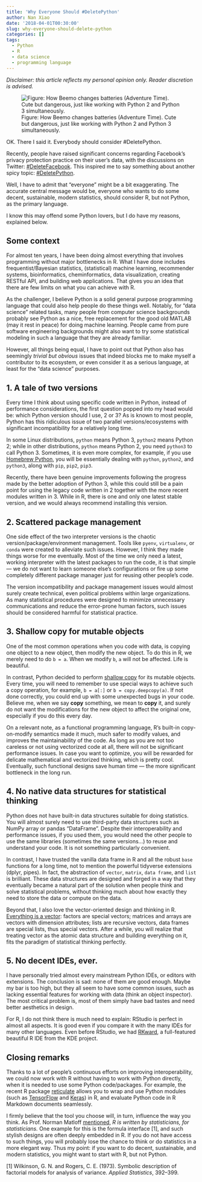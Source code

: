 ```yaml
---
title: 'Why Everyone Should #DeletePython'
author: Nan Xiao
date: '2018-04-01T00:30:00'
slug: why-everyone-should-delete-python
categories: []
tags:
  - Python
  - R
  - data science
  - programming language
---
```


_Disclaimer: this article reflects my personal opinion only.
Reader discretion is advised._

![Figure: How Beemo changes batteries (Adventure Time).
Cute but dangerous, just like working with Python 2 and Python 3
simultaneously.](/image/bmo-change-batteries.gif)

OK. There I said it. Everybody should consider #DeletePython.

Recently, people have raised significant concerns regarding Facebook's privacy
protection practice on their user's data, with the discussions
on Twitter: [#DeleteFacebook](https://twitter.com/brianacton/status/976231995846963201).
This inspired me to say something about another spicy topic:
[#DeletePython](https://twitter.com/road2stat/status/976852015757381632).

Well, I have to admit that "everyone" might be a bit exaggerating.
The accurate central message would be, everyone who wants to do
some decent, sustainable, modern statistics, should consider R,
but not Python, as the primary language.

I know this may offend some Python lovers, but I do have my reasons,
explained below.

## Some context

For almost ten years, I have been doing almost everything
that involves programming without major bottlenecks in R.
What I have done includes frequentist/Bayesian statistics,
(statistical) machine learning, recommender systems, bioinformatics,
cheminformatics, data visualization, creating RESTful API, and
building web applications. That gives you an idea that there are
few limits on what you can achieve with R.

As the challenger, I believe Python is a solid general purpose
programming language that could also help people do these things well.
Notably, for "data science" related tasks, many people from computer
science backgrounds probably see Python as a nice, free replacement for
the good old MATLAB (may it rest in peace) for doing machine learning.
People came from pure software engineering backgrounds might also want
to try some statistical modeling in such a language that they are already
familiar.

However, all things being equal, I have to point out that Python also
has seemingly _trivial but obvious_ issues that indeed blocks me to
make myself a contributor to its ecosystem, or even consider it
as a serious language, at least for the "data science" purposes.

## 1. A tale of two versions

Every time I think about using specific code written in Python,
instead of performance considerations, the first question popped
into my head would be: which Python version should I use, 2 or 3?
As is known to most people, Python has this ridiculous issue of
two parallel versions/ecosystems with significant incompatibility
for a relatively long time.

In some Linux distributions, `python` means Python 3, `python2`
means Python 2; while in other distributions, `python` means Python 2,
you need `python3` to call Python 3. Sometimes, it is even more complex,
for example, if you use [Homebrew Python](https://docs.brew.sh/Homebrew-and-Python),
you will be essentially dealing with `python`, `python2`, and `python3`,
along with `pip`, `pip2`, `pip3`.

Recently, there have been genuine improvements
following the progress made by the better adoption of Python 3,
while this could still be a pain point for using the legacy code
written in 2 together with the more recent modules written in 3.
While in R, there is one and only one latest stable version,
and we would always recommend installing this version.

## 2. Scattered package management

One side effect of the two interpreter versions is the chaotic
version/package/environment management. Tools like `pyenv`, `virtualenv`,
or `conda` were created to alleviate such issues. However, I think they
made things worse for me eventually. Most of the time we only need
a latest, working interpreter with the latest packages to run the code,
it is that simple --- we do not want to learn someone else's
configurations or fire up some completely different package
manager just for reusing other people's code.

The version incompatibility and package management issues would almost
surely create technical, even political problems within large organizations.
As many statistical procedures were designed to minimize unnecessary
communications and reduce the error-prone human factors, such issues
should be considered harmful for statistical practice.

## 3. Shallow copy for mutable objects

One of the most common operations when you code with data,
is copying one object to a new object, then modify the new object.
To do this in R, we merely need to do `b = a`. When we modify `b`,
`a` will not be affected. Life is beautiful.

In contrast, Python decided to perform
[shallow copy](https://perma.cc/YWU8-5EEZ)
for its mutable objects. Every time, you will need to remember to use
special ways to achieve such a copy operation, for example, `b = a[:]` or
`b = copy.deepcopy(a)`. If not done correctly, you could end up with
some unexpected bugs in your code. Believe me, when we say **copy**
something, we mean to **copy** it, and surely do not want the
modifications for the new object to affect the original one,
especially if you do this every day.

On a relevant note, as a functional programming language,
R's built-in copy-on-modify semantics made it much, much safer
to modify values, and improves the maintainability of the code.
As long as you are not too careless or not using vectorized code at all,
there will not be significant performance issues.
In case you want to optimize, you will be rewarded for delicate
mathematical and vectorized thinking, which is pretty cool.
Eventually, such functional designs save human time ---
the more significant bottleneck in the long run.

## 4. No native data structures for statistical thinking

Python does not have built-in data structures suitable for
doing statistics. You will almost surely need to use third-party
data structures such as NumPy array or pandas "DataFrame".
Despite their interoperability and performance issues,
if you used them, you would need the other people to use
the same libraries (sometimes the same versions...)
to reuse and understand your code. It is not
something particularly convenient.

In contrast, I have trusted the vanilla data frame in R
and all the robust `base` functions for a long time,
not to mention the powerful tidyverse extensions (dplyr, pipes).
In fact, the abstraction of `vector`, `matrix`, `data frame`, and `list`
is brilliant. These data structures are designed and forged in a way that
they eventually became a natural part of the solution when people think
and solve statistical problems, without thinking much about how exactly
they need to store the data or compute on the data.

Beyond that, I also love the vector-oriented design and thinking in R.
[Everything is a vector](http://adv-r.had.co.nz/Data-structures.html):
factors are special vectors; matrices and arrays are vectors with
dimension attributes; lists are recursive vectors, data frames
are special lists, thus special vectors. After a while, you
will realize that treating vector as the atomic data structure
and building everything on it, fits the paradigm of statistical
thinking perfectly.

## 5. No decent IDEs, ever.

I have personally tried almost every mainstream Python IDEs, or editors
with extensions. The conclusion is sad: none of them are good enough.
Maybe my bar is too high, but they all seem to have some common issues,
such as lacking essential features for working with data
(think an object inspector). The most critical problem is, most of them
simply have bad tastes and need better aesthetics in design.

For R, I do not think there is much need to explain:
RStudio is perfect in almost all aspects. It is good even if
you compare it with the many IDEs for many other languages.
Even before RStudio, we had [RKward](https://rkward.kde.org/),
a full-featured beautiful R IDE from the KDE project.

## Closing remarks

Thanks to a lot of people's continuous efforts on improving interoperability,
we could now work with R without having to work with Python directly,
when it is needed to use some Python code/packages. For example,
the recent R package [reticulate](https://rstudio.github.io/reticulate/)
allows you to wrap and use Python modules (such as
[TensorFlow](https://tensorflow.rstudio.com/) and
[Keras](https://keras.rstudio.com/)) in R,
and evaluate Python code in R Markdown documents seamlessly.

I firmly believe that the tool you choose will, in turn,
influence the way you think. As Prof. Norman Matloff
[mentioned](https://matloff.wordpress.com/2014/05/21/r-beats-python-r-beats-julia-anyone-else-wanna-challenge-r/),
_R is written by statisticians, for statisticians._
One example for this is the formula interface [1],
and such stylish designs are often deeply embedded in R.
If you do not have access to such things, you will probably
lose the chance to think or do statistics in a more elegant way.
Thus my point: if you want to do decent, sustainable, and modern
statistics, you might want to start with R, but not Python.

[1] Wilkinson, G. N. and Rogers, C. E. (1973).
Symbolic description of factorial models for analysis of variance.
_Applied Statistics_, 392--399.
